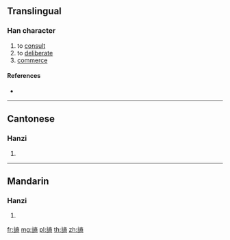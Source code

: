 {{character info/new}}
==Translingual==

===Han character===
{{Han char|rn=149|rad=言|as=11|sn=18|four=00627|canj=XYRYC,YRYCB}}

# to [[consult]]
# to [[deliberate]]
# [[commerce]]

====References====
* {{Han ref|kx=1177.210|dkj=35867|dj=1641.380|hdz=64014.140|uh=8B2A|ud=35626|bh=F0DA|bd=61658}}

----

==Cantonese==

===Hanzi===
{{yue-hanzi|jyut=|y=seung1}}

# {{defn|lang=yue|sort=言11}}

----

==Mandarin==

===Hanzi===
{{cmn-hanzi|pin=[[shāng]] ([[shang1]]), [[zé]] ([[ze2]])|wg=shang<sup>1</sup>, tse<sup>2</sup>}}

# {{defn|lang=cmn|sort=言11}}

[[fr:謪]]
[[mg:謪]]
[[pl:謪]]
[[th:謪]]
[[zh:謪]]
